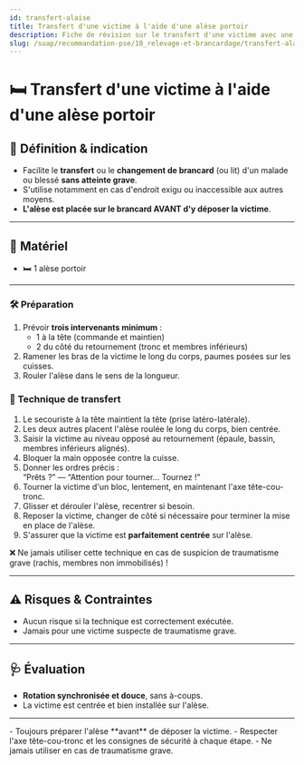 ---
id: transfert-alaise
title: Transfert d'une victime à l'aide d'une alèse portoir
description: Fiche de révision sur le transfert d'une victime avec une alèse portoir
slug: /suap/recommandation-pse/10_relevage-et-brancardage/transfert-alaise
---


# 🛏️ Transfert d'une victime à l'aide d'une alèse portoir

## 📝 Définition & indication

- Facilite le **transfert** ou le **changement de brancard** (ou lit) d'un malade ou blessé **sans atteinte grave**.
- S'utilise notamment en cas d'endroit exigu ou inaccessible aux autres moyens.
- **L'alèse est placée sur le brancard AVANT d'y déposer la victime**.

---

## 🧰 Matériel

- 🛏️ 1 alèse portoir

---

<Tabs>
  <TabItem value="preparation" label="🛠️ Préparation">

   ### 🛠️ Préparation

   1. Prévoir **trois intervenants minimum** :
      - 1 à la tête (commande et maintien)
      - 2 du côté du retournement (tronc et membres inférieurs)
   2. Ramener les bras de la victime le long du corps, paumes posées sur les cuisses.
   3. Rouler l'alèse dans le sens de la longueur.

  </TabItem>
  <TabItem value="technique" label="🔄 Technique">

   ### 🔄 Technique de transfert

   1. Le secouriste à la tête maintient la tête (prise latéro-latérale).
   2. Les deux autres placent l'alèse roulée le long du corps, bien centrée.
   3. Saisir la victime au niveau opposé au retournement (épaule, bassin, membres inférieurs alignés).
   4. Bloquer la main opposée contre la cuisse.
   5. Donner les ordres précis :  
      “Prêts ?” — “Attention pour tourner… Tournez !”
   6. Tourner la victime d'un bloc, lentement, en maintenant l'axe tête-cou-tronc.
   7. Glisser et dérouler l'alèse, recentrer si besoin.
   8. Reposer la victime, changer de côté si nécessaire pour terminer la mise en place de l'alèse.
   9. S'assurer que la victime est **parfaitement centrée** sur l'alèse.

   <Admonition type="caution">
   ❌ Ne jamais utiliser cette technique en cas de suspicion de traumatisme grave (rachis, membres non immobilisés) !
   </Admonition>

  </TabItem>
</Tabs>

---

## ⚠️ Risques & Contraintes

- Aucun risque si la technique est correctement exécutée.
- Jamais pour une victime suspecte de traumatisme grave.

---

## 🩺 Évaluation

- **Rotation synchronisée et douce**, sans à-coups.
- La victime est centrée et bien installée sur l'alèse.

---

<Admonition type="tip" title="À retenir !">
- Toujours préparer l'alèse **avant** de déposer la victime.
- Respecter l'axe tête-cou-tronc et les consignes de sécurité à chaque étape.
- Ne jamais utiliser en cas de traumatisme grave.
</Admonition>
